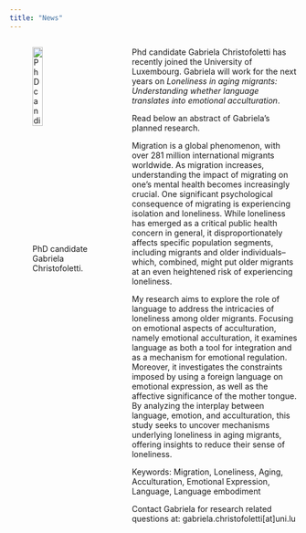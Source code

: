 ```yaml
---
title: "News"
---
```


<!-- Google tag (gtag.js) -->
<script async src="https://www.googletagmanager.com/gtag/js?id=G-VLRYTQT397"></script>
<script>
  window.dataLayer = window.dataLayer || [];
  function gtag(){dataLayer.push(arguments);}
  gtag('js', new Date());

  gtag('config', 'G-VLRYTQT397');
</script>


::::{.columns}
:::{.column width=40%}
![PhD candidate Gabriela Christofoletti.](img/photo-eu.jpg){width=40%}

:::
:::{.column width=60%}

Phd candidate Gabriela Christofoletti has recently joined the University of Luxembourg. Gabriela will work for the next years on _Loneliness in aging migrants: Understanding whether language translates into emotional acculturation_. 

Read below an abstract of Gabriela's planned research.

Migration is a global phenomenon, with over 281 million international migrants worldwide. As migration increases, understanding the impact of migrating on one's mental health becomes increasingly crucial. One significant psychological consequence of migrating is experiencing isolation and loneliness. While loneliness has emerged as a critical public health concern in general, it disproportionately affects specific population segments, including migrants and older individuals– which, combined, might put older migrants at an even heightened risk of experiencing loneliness.

My research aims to explore the role of language to address the intricacies of loneliness among older migrants. Focusing on emotional aspects of acculturation, namely emotional acculturation, it examines language as both a tool for integration and as a mechanism for emotional regulation. Moreover, it investigates the constraints imposed by using a foreign language on emotional expression, as well as the affective significance of the mother tongue. By analyzing the interplay between language, emotion, and acculturation, this study seeks to uncover mechanisms underlying loneliness in aging migrants, offering insights to reduce their sense of loneliness.

Keywords: Migration, Loneliness, Aging, Acculturation, Emotional Expression, Language, Language embodiment

Contact Gabriela for research related questions at: gabriela.christofoletti[at]uni.lu 

:::
::::